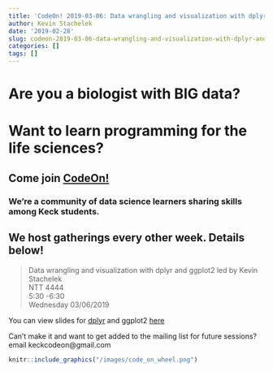 ```yaml
---
title: 'CodeOn! 2019-03-06: Data wrangling and visualization with dplyr and ggplot2'
author: Kevin Stachelek
date: '2019-02-28'
slug: codeon-2019-03-06-data-wrangling-and-visualization-with-dplyr-and-ggplot2
categories: []
tags: []
---
```


# Are you a biologist with __BIG__ data? 

# Want to learn programming for the life sciences? 

## Come join [CodeOn!](https://keckcodeon.netlify.com) 

### We're a community of data science learners sharing skills among Keck students. 

## We host gatherings every other week. Details below!


> Data wrangling and visualization with dplyr and ggplot2
led by Kevin Stachelek  
NTT 4444  
5:30 -6:30  
Wednesday 03/06/2019

You can view slides for [dplyr](/slides/intro_tidyverse/R1/intro_to_dplyr.html) and ggplot2 [here](/slides/intro_tidyverse/R1/intro_to_ggplot2.html)

Can't make it and want to get added to the mailing list for future sessions? email keckcodeon@gmail.com

```r
knitr::include_graphics("/images/code_on_wheel.png")
```



